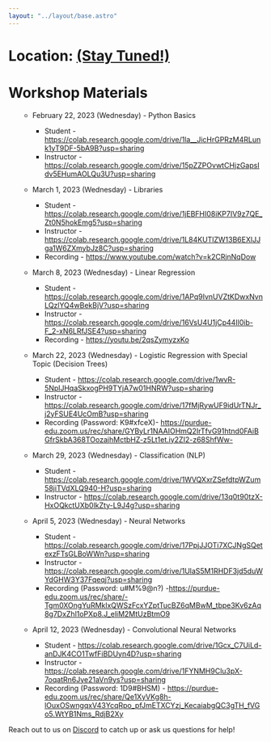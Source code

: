 ```yaml
---
layout: "../layout/base.astro"
---
```



<ContentSection title="Beginner Workshops">

<h1 class="font-bold text-xl">Location: <a href='https://goo.gl/maps/6DhNdK9ZJDaR8Wjv5' target="_blank">(Stay Tuned!)</a>  </h1>
  
<h1 class="font-bold text-xl text-center">Workshop Materials</h1>

<ul>

- February 22, 2023 (Wednesday) - Python Basics
  - Student - https://colab.research.google.com/drive/1la__JicHrGPRzM4RLunk1yT9DF-5bA9B?usp=sharing
  - Instructor - https://colab.research.google.com/drive/15pZZPOvwtCHjzGapsIdv5EHumAOLQu3U?usp=sharing

- March 1, 2023 (Wednesday) - Libraries
  - Student - https://colab.research.google.com/drive/1jEBFHI08iKP7IV9z7QE_Zt0N5hokEmg5?usp=sharing
  - Instructor - https://colab.research.google.com/drive/1L84KUTlZW13B6EXlJJga1W6ZXmybJz8C?usp=sharing
  - Recording - https://www.youtube.com/watch?v=k2CRjnNqDow

- March 8, 2023 (Wednesday) - Linear Regression
  - Student - https://colab.research.google.com/drive/1APq9IvnUVZtKDwxNvnLQzlYQ4wBekBjV?usp=sharing
  - Instructor - https://colab.research.google.com/drive/16VsU4U1jCp44Il0ib-F_2-xN6LRfJSE4?usp=sharing
  - Recording - https://youtu.be/2qsZymyzxKo 

- March 22, 2023 (Wednesday) - Logistic Regression with Special Topic (Decision Trees)
  - Student - https://colab.research.google.com/drive/1wvR-5NplJHqaSkxogPH9TYjA7w01HNRW?usp=sharing
  - Instructor - https://colab.research.google.com/drive/17fMjRywUF9idUrTNJr_j2yFSUE4UcOmB?usp=sharing
  - Recording (Password: K9#xfceX)- https://purdue-edu.zoom.us/rec/share/GYByLr1NAAIOHmQ2IrTfvG91htnd0FAiBGfrSkbA368TOozajhMctbHZ-z5Lt1et.iy2ZI2-z68ShfWw-

- March 29, 2023 (Wednesday) - Classification (NLP)
  - Student - https://colab.research.google.com/drive/1WVQXxrZSefdtpWZum58jiTVdXLQ940-H?usp=sharing
  - Instructor - https://colab.research.google.com/drive/13q0t90tzX-HxOQkctUXb0lkZty-L9J4g?usp=sharing

- April 5, 2023 (Wednesday) - Neural Networks
  - Student - https://colab.research.google.com/drive/17PpjJJOTi7XCJNgSQetexzFTsGLBoWWn?usp=sharing
  - Instructor - https://colab.research.google.com/drive/1UlaS5M1RHDF3jd5duWYdGHW3Y37Fqeqj?usp=sharing
  - Recording (Password: u#M%9@n?) -https://purdue-edu.zoom.us/rec/share/-Tgm0XOngYuRMklxQWSzFcxYZptTucBZ6qMBwM_tbpe3Kv6zAq8g7DxZhl1oPXp8.J_eliM2MtUzBtmO9

- April 12, 2023 (Wednesday) - Convolutional Neural Networks
  - Student - https://colab.research.google.com/drive/1Gcx_C7UiLd-anDJK4CO1TwfFiBDUyn4D?usp=sharing
  - Instructor - https://colab.research.google.com/drive/1FYNMH9Clu3pX-7oqatRn6Jye21aVn9ys?usp=sharing
  - Recording (Password: 1D9#BHSM) - https://purdue-edu.zoom.us/rec/share/Qe1XyVKg8h-lOuxOSwngqxV43YcqRpo_pfJmETXCYzj_KecaiabgQC3gTH_fVGo5.WtYB1Nms_RdjB2Xy 


</ul>

<p>
Reach out to us on <a href="https://discord.gg/vgSh4wYBEf">Discord</a> to catch up or ask us questions for help!
</p>

</ContentSection>
